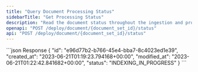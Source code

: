 ```yaml
---
title: "Query Document Processing Status"
sidebarTitle: "Get Processing Status"
description: "Read the document status throughout the ingestion and processing lifecycle."
openapi: "POST /deploy/document/{document_set_id}/status"
api: "POST /deploy/document/{document_set_id}/status"
---
```


<ResponseExample>
  ```json Response
{
    "id": "e96d77b2-b766-45e4-bba7-8c4023ed1e39",
    "created_at": "2023-06-21T01:19:23.794168+00:00",
    "modified_at": "2023-06-21T01:22:42.841682+00:00",
    "status": "INDEXING_IN_PROGRESS"
}
  ```
</ResponseExample>
